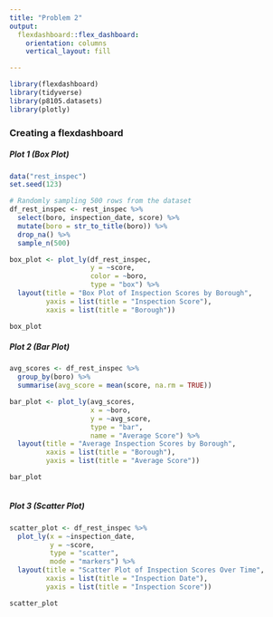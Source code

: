```yaml
---
title: "Problem 2"
output:
  flexdashboard::flex_dashboard:
    orientation: columns
    vertical_layout: fill

---
```


```r
library(flexdashboard)
library(tidyverse)
library(p8105.datasets)
library(plotly)
```

### Creating a flexdashboard

##### Plot 1 (Box Plot)

```r

data("rest_inspec")
set.seed(123)

# Randomly sampling 500 rows from the dataset
df_rest_inspec <- rest_inspec %>%
  select(boro, inspection_date, score) %>%
  mutate(boro = str_to_title(boro)) %>%
  drop_na() %>%
  sample_n(500)

box_plot <- plot_ly(df_rest_inspec, 
                    y = ~score, 
                    color = ~boro, 
                    type = "box") %>%
  layout(title = "Box Plot of Inspection Scores by Borough",
         yaxis = list(title = "Inspection Score"),
         xaxis = list(title = "Borough"))

box_plot
```

##### Plot 2 (Bar Plot)

```r

avg_scores <- df_rest_inspec %>%
  group_by(boro) %>%
  summarise(avg_score = mean(score, na.rm = TRUE)) 

bar_plot <- plot_ly(avg_scores, 
                    x = ~boro, 
                    y = ~avg_score, 
                    type = "bar", 
                    name = "Average Score") %>%
  layout(title = "Average Inspection Scores by Borough",
         xaxis = list(title = "Borough"),
         yaxis = list(title = "Average Score"))

bar_plot
    
```

##### Plot 3 (Scatter Plot)

```r

scatter_plot <- df_rest_inspec %>%
  plot_ly(x = ~inspection_date, 
          y = ~score, 
          type = "scatter", 
          mode = "markers") %>%
  layout(title = "Scatter Plot of Inspection Scores Over Time",
         xaxis = list(title = "Inspection Date"),
         yaxis = list(title = "Inspection Score"))

scatter_plot  
```


